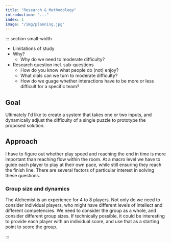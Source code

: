 ```yaml
---
title: "Research & Methodology"
introduction: "..."
index: 1
image: "/img/planning.jpg"
---
```



::: section small-width

- Limitations of study
- Why?
  - Why do we need to moderate difficulty?
- Research question incl. sub-questions
  - How do you know what people do (not) enjoy?
  - What dials can we turn to moderate difficulty?
  - How do we guage whether interactions have to be more or less difficult for a specific team?

## Goal

Ultimately I'd like to create a system that takes one or two inputs, and dynamically adjust the difficulty of a single puzzle to prototype the proposed solution.

## Approach

I have to figure out whether play speed and reaching the end in time is more important than reaching flow within the room. At a macro level we have to guide each player to play at their own pace, while still ensuring they reach the finish line. There are several factors of particular interest in solving these questions.

### Group size and dynamics

The Alchemist is an experience for 4 to 8 players. Not only do we need to consider individual players, who might have different levels of intellect and different competencies. We need to consider the group as a whole, and consider different group sizes. If technically possible, it could be interesting to provide each player with an individual score, and use that as a starting point to score the group.

:::

